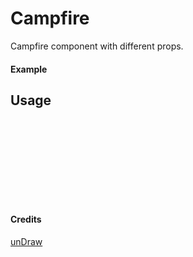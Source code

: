 
<Meta of={Campfire} title="unDraw/Campfire" />

# Campfire

Campfire component with different props.

#### Example

<Canvas of={Campfire.Primary} />

## Usage

```ts
import { Campfire } from "yadl-ui";

const Example = () => {
  return (
      <Campfire />
  );
};

export default Example;
```

#### Credits
[unDraw](https://undraw.co/illustrations)
